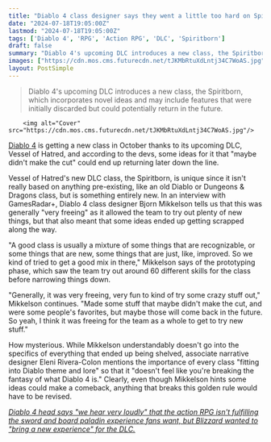 ```yaml
---
title: "Diablo 4 class designer says they went a little too hard on Spiritborn and some things 'didn't make the cut,' but some 'favorite' ideas may return 'in the future'"
date: "2024-07-18T19:05:00Z"
lastmod: "2024-07-18T19:05:00Z"
tags: ['Diablo 4', 'RPG', 'Action RPG', 'DLC', 'Spiritborn']
draft: false
summary: "Diablo 4's upcoming DLC introduces a new class, the Spiritborn, which incorporates novel ideas and may include features that were initially discarded but could potentially return in the future."
images: ["https://cdn.mos.cms.futurecdn.net/tJKMbRtuXdLntj34C7WoAS.jpg"]
layout: PostSimple
---
```

> Diablo 4's upcoming DLC introduces a new class, the Spiritborn, which incorporates novel ideas and may include features that were initially discarded but could potentially return in the future.


        <img alt="Cover" src="https://cdn.mos.cms.futurecdn.net/tJKMbRtuXdLntj34C7WoAS.jpg"/>
        
[<u>Diablo 4</u>](https://www.gamesradar.com/diablo-4-guide/) is getting a new class in October thanks to its upcoming DLC, Vessel of Hatred, and according to the devs, some ideas for it that "maybe didn't make the cut" could end up returning later down the line.

Vessel of Hatred's new DLC class, the Spiritborn, is unique since it isn't really based on anything pre-existing, like an old Diablo or Dungeons & Dragons class, but is something entirely new. In an interview with GamesRadar+, Diablo 4 class designer Bjorn Mikkelson tells us that this was generally "very freeing" as it allowed the team to try out plenty of new things, but that also meant that some ideas ended up getting scrapped along the way.

"A good class is usually a mixture of some things that are recognizable, or some things that are new, some things that are just, like, improved. So we kind of tried to get a good mix in there," Mikkelson says of the prototyping phase, which saw the team try out around 60 different skills for the class before narrowing things down.

"Generally, it was very freeing, very fun to kind of try some crazy stuff out," Mikkelson continues. "Made some stuff that maybe didn't make the cut, and were some people's favorites, but maybe those will come back in the future. So yeah, I think it was freeing for the team as a whole to get to try new stuff."

How mysterious. While Mikkelson understandably doesn't go into the specifics of everything that ended up being shelved, associate narrative designer Eleni Rivera-Colon mentions the importance of every class "fitting into Diablo theme and lore" so that it "doesn't feel like you're breaking the fantasy of what Diablo 4 is." Clearly, even though Mikkelson hints some ideas could make a comeback, anything that breaks this golden rule would have to be revised. 

[<u><em>Diablo 4 head says "we hear very loudly" that the action RPG isn't fulfilling the sword and board paladin experience fans want, but Blizzard wanted to "bring a new experience" for the DLC.</em></u>](https://www.gamesradar.com/games/diablo/diablo-4-head-says-we-hear-very-loudly-that-the-action-rpg-isnt-fulfilling-the-sword-and-board-paladin-experience-fans-want-but-blizzard-wanted-to-bring-a-new-experience-for-the-dlc/)
        